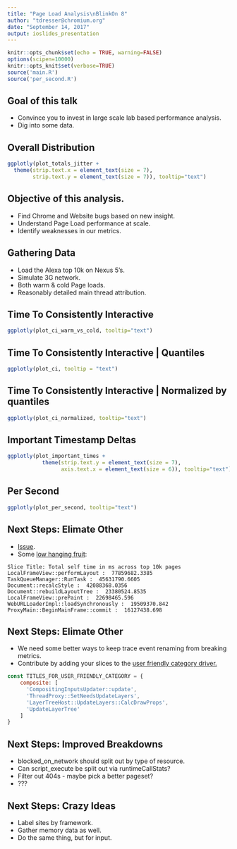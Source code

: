 ```yaml
---
title: "Page Load Analysis\nBlinkOn 8"
author: "tdresser@chromium.org"
date: "September 14, 2017"
output: ioslides_presentation
---
```


```r
knitr::opts_chunk$set(echo = TRUE, warning=FALSE)
options(scipen=10000)
knitr::opts_knit$set(verbose=TRUE)
source('main.R')
source('per_second.R')
```

## Goal of this talk
* Convince you to invest in large scale lab based performance analysis.
* Dig into some data.

## Overall Distribution

```r
ggplotly(plot_totals_jitter +
  theme(strip.text.x = element_text(size = 7),
        strip.text.y = element_text(size = 7)), tooltip="text")
```

## Objective of this analysis.
* Find Chrome and Website bugs based on new insight.
* Understand Page Load performance at scale.
* Identify weaknesses in our metrics.

## Gathering Data
* Load the Alexa top 10k on Nexus 5's.
* Simulate 3G network.
* Both warm & cold Page loads.
* Reasonably detailed main thread attribution.

## Time To Consistently Interactive

```r
ggplotly(plot_ci_warm_vs_cold, tooltip="text")
```

## Time To Consistently Interactive | Quantiles
```r
ggplotly(plot_ci, tooltip = "text")
```

## Time To Consistently Interactive | Normalized by quantiles
```r
ggplotly(plot_ci_normalized, tooltip="text")
```

## Important Timestamp Deltas
```r
ggplotly(plot_important_times + 
           theme(strip.text.y = element_text(size = 7),
                 axis.text.x = element_text(size = 6)), tooltip="text") 
```

## Per Second
```r
ggplotly(plot_per_second, tooltip="text")
```

## Next Steps: Elimate Other
* [Issue](https://github.com/catapult-project/catapult/issues/3864).
* Some [low hanging fruit](https://gist.github.com/deepanjanroy/84788dee9be12b01502a1708daf135da):

```
Slice Title: Total self time in ms across top 10k pages
LocalFrameView::performLayout :  77859682.3385
TaskQueueManager::RunTask :  45631790.6605
Document::recalcStyle :  42088368.0356
Document::rebuildLayoutTree :  23380524.8535
LocalFrameView::prePaint :  22698465.596
WebURLLoaderImpl::loadSynchronously :  19509370.842
ProxyMain::BeginMainFrame::commit :  16127438.698
```

## Next Steps: Elimate Other
* We need some better ways to keep trace event renaming from breaking metrics.
* Contribute by adding your slices to the [user friendly category driver.](https://cs.chromium.org/chromium/src/third_party/catapult/tracing/tracing/extras/chrome/chrome_user_friendly_category_driver.html)
```javascript
const TITLES_FOR_USER_FRIENDLY_CATEGORY = {
    composite: [
      'CompositingInputsUpdater::update',
      'ThreadProxy::SetNeedsUpdateLayers',
      'LayerTreeHost::UpdateLayers::CalcDrawProps',
      'UpdateLayerTree'
    ]
}
```

## Next Steps: Improved Breakdowns
* blocked\_on\_network should split out by type of resource.
* Can script\_execute be split out via runtimeCallStats?
* Filter out 404s - maybe pick a better pageset?
* ???

## Next Steps: Crazy Ideas
* Label sites by framework.
* Gather memory data as well.
* Do the same thing, but for input.